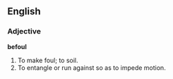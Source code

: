 ==English==

===Adjective===

'''befoul'''

#To make foul; to soil.
#To entangle or run against so as to impede motion.